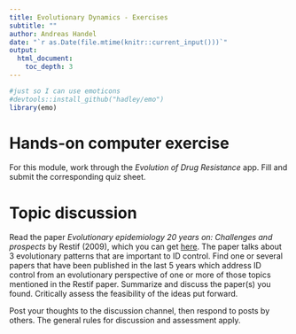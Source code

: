 ```yaml
---
title: Evolutionary Dynamics - Exercises 
subtitle: ""
author: Andreas Handel
date: "`r as.Date(file.mtime(knitr::current_input()))`"
output: 
  html_document:
    toc_depth: 3
---
```



```r
#just so I can use emoticons
#devtools::install_github("hadley/emo")
library(emo)
```

# Hands-on computer exercise

For this module, work through the _Evolution of Drug Resistance_ app. Fill and submit the corresponding quiz sheet.


# Topic discussion 

Read the paper _Evolutionary epidemiology 20 years on: Challenges and prospects_ by Restif (2009), which you can get [here](./media/restif09infgenevo.pdf). The paper talks about 3 evolutionary patterns that are important to ID control. Find one or several papers that have been published in the last 5 years which address ID control from an evolutionary perspective of one or more of those topics mentioned in the Restif paper. Summarize and discuss the paper(s) you found. Critically assess the feasibility of the ideas put forward.

Post your thoughts to the discussion channel, then respond to posts by others. The general rules for discussion and assessment apply.



